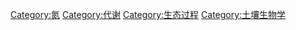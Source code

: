 {{Catmore|氮循环}}
{{Commonscat|Nitrogen metabolism}}

[[Category:氮|Category:氮]]
[[Category:代谢|Category:代谢]]
[[Category:生态过程|Category:生态过程]]
[[Category:土壤生物学|Category:土壤生物学]]